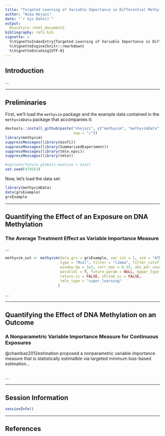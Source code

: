 ```yaml
---
title: "Targeted Learning of Variable Importance in Differential Methylation"
author: "Nima Hejazi"
date: "`r Sys.Date()`"
output:
  BiocStyle::html_document2
bibliography: refs.bib
vignette: >
  %\VignetteIndexEntry{Targeted Learning of Variable Importance in Differential Methylation}
  %\VignetteEngine{knitr::rmarkdown}
  %\VignetteEncoding{UTF-8}
---
```


## Introduction

...

---

## Preliminaries

First, we'll load the `methyvim` package and the example data contained in the
`methyvimData` package that accompanies it:

```r
devtools::install_github(paste("nhejazi", c("methyvim", "methyvimData"),
                               sep = "/"))
library(methyvim)
suppressMessages(library(minfi))
suppressMessages(library(SummarizedExperiment))
suppressMessages(library(tmle.npvi))
suppressMessages(library(tmle))
```

```r
#options(future.globals.maxSize = 1e12)
set.seed(479253)
```

Now, let's load the data set:

```r
library(methyvimData)
data(grsExample)
grsExample
```

---

## Quantifying the Effect of an Exposure on DNA Methylation

### The Average Treatment Effect as Variable Importance Measure

...

```r
methyvim_out <- methyvim(data_grs = grsExample, var_int = 1, vim = "ATE",
                         type = "Mval", filter = "limma", filter_cutoff = 0.05,
                         window_bp = 1e3, corr_max = 0.35, obs_per_covar = 15,
                         parallel = T, future_param = NULL, bppar_type = NULL,
                         return_ic = FALSE, shrink_ic = FALSE,
                         tmle_type = "super_learning"
                        )
```

...

---

## Quantifying the Effect of DNA Methylation on an Outcome

### A Nonparametric Variable Importance Measure for Continuous Exposures

@chambaz2012estimation proposed a nonparametric variable importance measure that
is statistically estimatble via targeted minimum loss-based estimation...

```r
```

...

---

## Session Information

```r
sessionInfo()
```

---

## References
